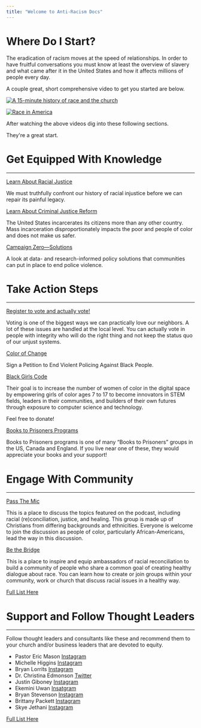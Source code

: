 ```yaml
---
title: "Welcome to Anti-Racism Docs"
---
```





# Where Do I Start?
The eradication of racism moves at the speed of relationships. In order to have fruitful conversations you must know at least the overview of slavery and what came after it in the United States and how it affects millions of people every day. 

 A couple great, short comprehensive video to get you started are below.

 [![A 15-minute history of race and the church](https://github.com/bingr001/antiracism/blob/master/src/components/images/jemartisby.PNG?raw=true)](https://www.vimeo.com/352094967 "A 15-Minute History of Race and the Church")


[![Race in America](https://img.youtube.com/vi/AGUwcs9qJXY/0.jpg)](https://www.youtube.com/watch?v=AGUwcs9qJXY "Race in America")

After watching the above videos dig into these following sections.

They're a great start.



# Get Equipped With Knowledge
---
[Learn About Racial Justice](https://eji.org/racial-justice/)

We must truthfully confront our history of racial injustice before we can repair its painful legacy.

[Learn About Criminal Justice Reform](https://eji.org/criminal-justice-reform/)

The United States incarcerates its citizens more than any other country. Mass incarceration disproportionately impacts the poor and people of color and does not make us safer. 




[Campaign Zero—Solutions](https://www.joincampaignzero.org/solutions#solutionsoverview)

A look at data- and research-informed policy solutions that communities can put in place to end police violence.




# Take Action Steps
---
[Register to vote and actually vote!](https://www.vote.org/)

Voting is one of the biggest ways we can practically love our neighbors. A lot of these issues are handled at the local level. You can actually vote in people with integrity who will do the right thing and not keep the status quo of our unjust systems.


[Color of Change](https://act.colorofchange.org/signup/state-emergency-black-people-are-dying)

Sign a Petition to End Violent Policing Against Black People.

[Black Girls Code](https://www.blackgirlscode.com/)

Their goal is to increase the number of women of color in the digital space by empowering girls of color ages 7 to 17 to become innovators in STEM fields, leaders in their communities, and builders of their own futures through exposure to computer science and technology. 

Feel free to donate!

[Books to Prisoners Programs](https://prisonbookprogram.org/resources/other-books-to-prisoners-programs/)

Books to Prisoners programs is one of many “Books to Prisoners” groups in the US, Canada and England. If you live near one of these, they would appreciate your books and your support! 


# Engage With Community
---
[Pass The Mic](https://www.facebook.com/groups/RAANpassthemic/)

This is a place to discuss the topics featured on the podcast, including racial (re)conciliation, justice, and healing. This group is made up of Christians from differing backgrounds and ethnicities. Everyone is welcome to join the discussion as people of color, particularly African-Americans, lead the way in this discussion. 

[Be the Bridge](https://www.facebook.com/beabridgebuilder/)

This is a place to inspire and equip ambassadors of racial reconciliation to build a community of people who share a common goal of creating healthy dialogue about race.
You can learn how to create or join groups within your community, work or church that discuss racial issues in a healthy way.

[Full List Here](/communities)

# Support and Follow Thought Leaders
---
 Follow thought leaders and consultants like these and recommend them to your church and/or business leaders that are devoted to equity.

- Pastor Eric Mason [Instagram](https://www.instagram.com/pastoremase)
- Michelle Higgins [Instagram](https://www.instagram.com/m.higgins/)
- Bryan Lorrits [Instagram](https://www.instagram.com/loritts/)
- Dr. Christina Edmonson [Twitter](https://twitter.com/drcedmondson)
- Justin Giboney [Instagram](https://www.instagram.com/justinegiboney/)
- Ekemini Uwan [Insatgram](https://www.instagram.com/sistatheology/)
- Bryan Stevenson [Instagram](https://www.instagram.com/bryanstevensonoffical/)
- Brittany Packett [Instagram](https://www.instagram.com/mspackyetti/)
- Skye Jethani [Instagram](https://www.instagram.com/skye.jethani/)


 
[Full List Here](/leaders)


